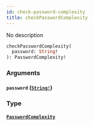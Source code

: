 ```yaml
---
id: check-password-complexity
title: checkPasswordComplexity
---
```


No description

```graphql
checkPasswordComplexity(
  password: String!
): PasswordComplexity!

```

### Arguments

#### `password` ([`String!`](/docs/graphql/scalars/string))

### Type

#### [`PasswordComplexity`](/docs/graphql/objects/password-complexity)
